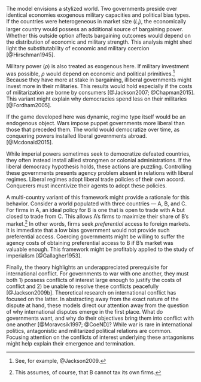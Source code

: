 The model envisions a stylized world. Two governments preside over identical economies exogenous military capacities and political bias types. If the countries were heterogeneous in market size ($L_i$), the economically larger country would possess an additional source of bargaining power. Whether this outside option affects bargaining outcomes would depend on the distribution of economic and military strength. This analysis might shed light the substitutability of economic and military coercion [@Hirschman1945].

Military power ($\rho$) is also treated as exogenous here. If military investment was possible, $\rho$ would depend on economic and political primitives.^[See, for example, @Jackson2009.] Because they have more at stake in bargaining, illiberal governments might invest more in their militaries. This results would hold especially if the costs of militarization are borne by consumers [@Jackson2007; @Chapman2015]. This variant might explain why democracies spend less on their militaries [@Fordham2005].

If the game developed here was dynamic, regime type itself would be an endogenous object. Wars impose puppet governments more liberal than those that preceded them. The world would democratize over time, as conquering powers installed liberal governments abroad. [@Mcdonald2015].

While imperial powers sometimes seek to democratize defeated countries, they often instead install allied strongmen or colonial administrations. If the liberal democracy hypothesis holds, these actions are puzzling. Controlling these governments presents agency problem absent in relations with liberal regimes. Liberal regimes adopt liberal trade policies of their own accord. Conquerers must incentivize their agents to adopt these policies.

A multi-country variant of this framework might provide a rationale for this behavior. Consider a world populated with three countries — A, B, and C. For firms in A, an ideal policy for B is one that is open to trade with A but closed to trade from C. This allows A's firms to maximize their share of B's market.^[This assumes, of course, that B cannot tax its own firms.] In other words, firms seek *preferential* access to foreign markets. It is immediate that a low bias government would not provide such preferential access. Coercing governments might be willing to suffer the agency costs of obtaining preferential access to B if B's market was valuable enough. This framework might be profitably applied to the study of imperialism [@Gallagher1953].

Finally, the theory highlights an underappreciated prerequisite for international conflict. For governments to war with one another, they must both 1) possess conflicts of interest large enough to justify the costs of conflict and 2) be unable to resolve these conflicts peacefully [@Jackson2009b]. Theoretical research on international conflict has focused on the latter. In abstracting away from the exact nature of the dispute at hand, these models direct our attention away from the question of why international disputes emerge in the first place. What do governments want, and why do their objectives bring them into conflict with one another [@Moravcsik1997; @CoeND]? While war is rare in international politics, antagonistic and militarized political relations are common. Focusing attention on the conflicts of interest underlying these antagonisms might help explain their emergence and termination.
